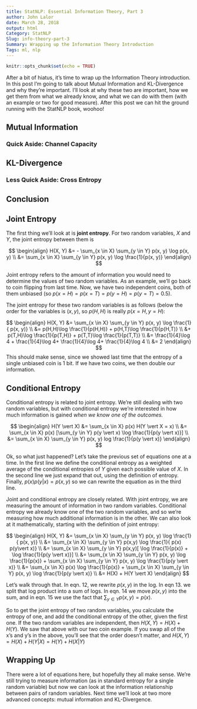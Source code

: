 ```yaml
---
title: StatNLP: Essential Information Theory, Part 3
author: John Lalor
date: March 28, 2018
output: html
Category: StatNLP
Slug: info-theory-part-3
Summary: Wrapping up the Information Theory Introduction
Tags: ml, nlp
---
```


```r
knitr::opts_chunk$set(echo = TRUE)
```

After a bit of hiatus, it's time to wrap up the Information Theory introduction. In this post I'm going to talk about Mutual Information and KL-Divergence and why they're important. I'll look at why these two are important, how we get them from what we already know, and what we can do with them (with an example or two for good measure). After this post we can hit the ground running with the StatNLP book, woohoo!

## Mutual Information

### Quick Aside: Channel Capacity

## KL-Divergence

### Less Quick Aside: Cross Entropy

## Conclusion


## Joint Entropy

The first thing we'll look at is **joint entropy**. For two random variables, $X$ and $Y$, the joint entropy between them is 

$$
\begin{align}
H(X, Y) &= - \sum_{x \in X} \sum_{y \in Y} p(x, y) \log p(x, y) \\
&= \sum_{x \in X} \sum_{y \in Y} p(x, y) \log \frac{1}{p(x, y)}
\end{align}
$$

Joint entropy refers to the amount of information you would need to determine the values of two random variables.
As an example, we'll go back to coin flipping from last time.
Now, we have two independent coins, both of them unbiased (so $p(x=H) = p(x=T) = p(y=H) = p(y=T) = 0.5$).

The joint entropy for these two random variables is as follows (below the order for the variables is $(x,y)$, so $p(H,H)$ is really $p(x=H, y=H)$:

$$
\begin{align}
H(X, Y) &=  \sum_{x \in X} \sum_{y \in Y} p(x, y) \log \frac{1}{ p(x, y)} \\
&= p(H,H)\log \frac{1}{p(H,H)} + p(H,T)\log \frac{1}{p(H,T)} \\
&+ p(T,H)\log \frac{1}{p(T,H)} + p(T,T)\log \frac{1}{p(T,T)} \\
&= \frac{1}{4}\log 4 + \frac{1}{4}\log 4+ \frac{1}{4}\log 4+ \frac{1}{4}\log 4 \\
&= 2
\end{align}
$$
This should make sense, since we showed last time that the entropy of a single unbiased coin is 1 bit. If we have two coins, we then double our information.

## Conditional Entropy
Conditional entropy is related to joint entropy. We're still dealing with two random variables, but with conditional entropy we're interested in how much information is gained *when we know one of the outcomes.* 

$$
\begin{align}
H(Y \vert X) &= \sum_{x \in X} p(x) H(Y \vert X = x) \\
&= \sum_{x \in X} p(x) [\sum_{y \in Y} p(y \vert x) \log \frac{1}{p(y \vert x)}] \\
&= \sum_{x \in X} \sum_{y \in Y} p(x, y) log \frac{1}{p(y \vert x)}
\end{align}
$$

Ok, so what just happened? Let's take the previous set of equations one at a time. In the first line we define the conditional entropy as a weighted average of the conditional entropies of $Y$ given each possible value of $X$. In the second line we just expand that out, using the definition of entropy. Finally, $p(x)p(y|x) = p(x,y)$ so we can rewrite the equation as in the third line.

Joint and conditional entropy are closely related. With joint entropy, we are measuring the amount of information in two random variables. Conditional entropy we already know one of the two random variables, and so we're measuring how much additional information is in the other. We can also look at it mathematically, starting with the definition of joint entropy:

$$
\begin{align}
H(X, Y) &=  \sum_{x \in X} \sum_{y \in Y} p(x, y) \log \frac{1}{ p(x, y)} \\
&= \sum_{x \in X} \sum_{y \in Y} p(x,y) \log \frac{1}{ p(x) p(y\vert x)} \\
&= \sum_{x \in X} \sum_{y \in Y} p(x,y)[ \log \frac{1}{p(x)} + \log \frac{1}{p(y \vert x)}] \\
&= \sum_{x \in X} \sum_{y \in Y} p(x, y) \log \frac{1}{p(x)} + \sum_{x \in X} \sum_{y \in Y} p(x, y) \log \frac{1}{p(y \vert x)} \\
&= \sum_{x \in X} p(x) \log \frac{1}{p(x)} + \sum_{x \in X} \sum_{y \in Y} p(x, y) \log \frac{1}{p(y \vert x)} \\
&= H(X) + H(Y \vert X)
\end{align}
$$

Let's walk through that. In eqn. 12, we rewrite $p(x,y)$ in the log. In eqn 13. we split that log product into a sum of logs. In eqn. 14 we move $p(x,y)$ into the sum, and in eqn. 15 we use the fact that $\sum_{y \in Y} p(x, y) = p(x)$.

So to get the joint entropy of two random variables, you calculate the entropy of one, and add the conditional entropy of the other, given the first one. If the two random variables are independent, then $H(X, Y) = H(X) + H(Y)$. We saw that above with our two coin example. If you swap all of the x's and y's in the above, you'll see that the order doesn't matter, and $H(X,Y) = H(X) + H(Y \vert X) = H(Y) + H(X \vert Y)$


## Wrapping Up

There were a lot of equations here, but hopefully they all make sense. We're still trying to measure information (as in standard entropy for a single random variable) but now we can look at the information relationship between pairs of random variables. Next time we'll look at two more advanced concepts: mutual information and KL-Divergence.
